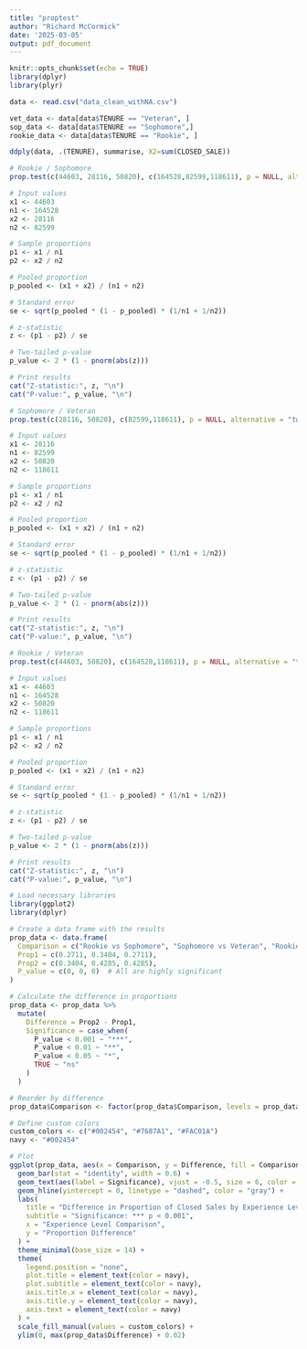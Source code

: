 ```yaml
---
title: "proptest"
author: "Richard McCormick"
date: '2025-03-05'
output: pdf_document
---
```


```r
knitr::opts_chunk$set(echo = TRUE)
library(dplyr)
library(plyr)
```

```r
data <- read.csv("data_clean_withNA.csv")
```

```r
vet_data <- data[data$TENURE == "Veteran", ]
sop_data <- data[data$TENURE == "Sophomore",]
rookie_data <- data[data$TENURE == "Rookie", ]
```

```r
ddply(data, .(TENURE), summarise, X2=sum(CLOSED_SALE))

```

```r
# Rookie / Sophomore
prop.test(c(44603, 28116, 50820), c(164528,82599,118611), p = NULL, alternative = "two.sided", correct = TRUE)

# Input values
x1 <- 44603
n1 <- 164528
x2 <- 28116
n2 <- 82599

# Sample proportions
p1 <- x1 / n1
p2 <- x2 / n2

# Pooled proportion
p_pooled <- (x1 + x2) / (n1 + n2)

# Standard error
se <- sqrt(p_pooled * (1 - p_pooled) * (1/n1 + 1/n2))

# z-statistic
z <- (p1 - p2) / se

# Two-tailed p-value
p_value <- 2 * (1 - pnorm(abs(z)))

# Print results
cat("Z-statistic:", z, "\n")
cat("P-value:", p_value, "\n")


```

```r
# Sophomore / Veteran
prop.test(c(28116, 50820), c(82599,118611), p = NULL, alternative = "two.sided", correct = TRUE)

# Input values
x1 <- 28116
n1 <- 82599
x2 <- 50820
n2 <- 118611

# Sample proportions
p1 <- x1 / n1
p2 <- x2 / n2

# Pooled proportion
p_pooled <- (x1 + x2) / (n1 + n2)

# Standard error
se <- sqrt(p_pooled * (1 - p_pooled) * (1/n1 + 1/n2))

# z-statistic
z <- (p1 - p2) / se

# Two-tailed p-value
p_value <- 2 * (1 - pnorm(abs(z)))

# Print results
cat("Z-statistic:", z, "\n")
cat("P-value:", p_value, "\n")
```

```r
# Rookie / Veteran
prop.test(c(44603, 50820), c(164528,118611), p = NULL, alternative = "two.sided", correct = TRUE)

# Input values
x1 <- 44603
n1 <- 164528
x2 <- 50820
n2 <- 118611

# Sample proportions
p1 <- x1 / n1
p2 <- x2 / n2

# Pooled proportion
p_pooled <- (x1 + x2) / (n1 + n2)

# Standard error
se <- sqrt(p_pooled * (1 - p_pooled) * (1/n1 + 1/n2))

# z-statistic
z <- (p1 - p2) / se

# Two-tailed p-value
p_value <- 2 * (1 - pnorm(abs(z)))

# Print results
cat("Z-statistic:", z, "\n")
cat("P-value:", p_value, "\n")
```

```r
# Load necessary libraries
library(ggplot2)
library(dplyr)

# Create a data frame with the results
prop_data <- data.frame(
  Comparison = c("Rookie vs Sophomore", "Sophomore vs Veteran", "Rookie vs Veteran"),
  Prop1 = c(0.2711, 0.3404, 0.2711),
  Prop2 = c(0.3404, 0.4285, 0.4285),
  P_value = c(0, 0, 0)  # All are highly significant
)

# Calculate the difference in proportions
prop_data <- prop_data %>%
  mutate(
    Difference = Prop2 - Prop1,
    Significance = case_when(
      P_value < 0.001 ~ "***",
      P_value < 0.01 ~ "**",
      P_value < 0.05 ~ "*",
      TRUE ~ "ns"
    )
  )

# Reorder by difference
prop_data$Comparison <- factor(prop_data$Comparison, levels = prop_data$Comparison[order(prop_data$Difference)])

# Define custom colors
custom_colors <- c("#002454", "#7687A1", "#FAC01A")
navy <- "#002454"

# Plot
ggplot(prop_data, aes(x = Comparison, y = Difference, fill = Comparison)) +
  geom_bar(stat = "identity", width = 0.6) +
  geom_text(aes(label = Significance), vjust = -0.5, size = 6, color = navy) +
  geom_hline(yintercept = 0, linetype = "dashed", color = "gray") +
  labs(
    title = "Difference in Proportion of Closed Sales by Experience Level",
    subtitle = "Significance: *** p < 0.001",
    x = "Experience Level Comparison",
    y = "Proportion Difference"
  ) +
  theme_minimal(base_size = 14) +
  theme(
    legend.position = "none",
    plot.title = element_text(color = navy),
    plot.subtitle = element_text(color = navy),
    axis.title.x = element_text(color = navy),
    axis.title.y = element_text(color = navy),
    axis.text = element_text(color = navy)
  ) +
  scale_fill_manual(values = custom_colors) +
  ylim(0, max(prop_data$Difference) + 0.02)

```

